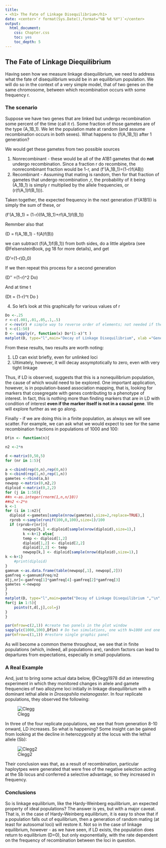 ```yaml
---
title: 
- <h1> The Fate of Linkage Disequilibrium</h1>
date: <center>`r format(Sys.Date(),format="%B %d %Y")`</center>
output:
  html_document:
    css: Chapter.css
    toc: yes
    toc_depth: 5
---
```


## The Fate of Linkage Diequilibrium

Having seen how we measure linkage disequilibrium, we need to address what the fate of disequilibrium would be in an equilibrium population.  We will do so in the context of a very simple model, that of two genes on the same chromosome, between which recombination occurs with some frequency r.


### The scenario

Suppose we have two genes that are linked but undergo recombination some percent of the time (call it r).  Some fraction of those gametes are of the type \(A_1B_1\).    We let the population mate at random (and assume recombination occurs in both sexes).  What happens to \(f(A_1B_1)\) after 1 generation? 

We would get these gametes from two possible sources

1. Nonrecombinant -  these would be all of the A1B1 gametes that do **not** undergo recombination.  Since a fraction r do recombine, the nonrecombinant fraction would be 1-r, and  \(f'(A_1B_1)=(1-r)f(AB)\)
2. Recombinant - Assuming that mating is random, then for that fraction of gametes that undergo recombination ,r, the probability of it being \(A_1B_1\) is simply r multiplied by the allele frequencies, or \(r(f(A_1)f(B_1))\).

Taken together, the expected frequency in the next generation (f'(A1B1)) is simply the sum of these, or 

\(f'(A_1B_1) = (1-r)(fA_1B_1)+rf(A_1)f(B_1)\)

Remmber also that 

\(D = f(A_1B_1) - f(A)f(B)\)

we can  subtract \(f(A_1)f(B_1)\) from both sides, do a little algebra (see @FelsensteinBook, pg 18 for more details),  and get  


\(D'=(1-r)D_0\)

If we then repeat this process for a second generation

\(D'' =(1-r)^2 Do\)
 
  And at time t

\(Dt = (1-r)^t Do \)

4.  So let's look at this graphically for various values of r

```r
Do <-.25
r <-c(.001,.01,.05,.1,.5)
r <-rev(r) # simple way to reverse order of elements; not needed if they had been input from largest to smallest
t <-c(1:50)
D <- sapply(r, function(x) Do*(1-x)^t )
matplot(D, type="l",main="Decay of Linkage Disequilibrium", xlab ="Generation", ylab="D",lty=1)
```

From these results, two results are worth noting:

1.  LD can exist briefly, even for unlinked loci
2.  Ultimately, however, it will decay assymptotically to zero, even with very tight linkage

Thus, if LD is observed, suggests that this is a  nonequilibrium population, the cause of which would need to be explored.  One important application, however, is in population-based association mapping, that is, looking for markers that cosegregate with genes contributing to a phenotype of interest.  In fact, this is nothing more than finding markers that are in LD with condition of interest **even if the marker itself is not in a causal gene**.  We will explore further as we go along.

<!--Note also that throughout, we've been assuming we can count gametes; in real life that is not straightforward.  The problem is that, in the case of double heterozygotes (A1/A2; B1/B2) we cannot directly determine the **phase** of the markers - is the genotype, in gametic terms, (A1B1)/(A2B2) or (A1B2)/A2B1)?  There are numerous methods to address this problem and obtain robust estimates of D; one of these is described in [Supplemental Chapter 2]. This problem can also be addressed by genotyping parents and offspring - indeed much of the HapMap data we have been using are obtained from such samples, thus allowing more powerful estimation of D and more definitive association mapping from these data. -->

Finally - if we are doing this in a finite population, as always we will see scatter.  For example, we can ask what we would expect to see for the same recombination fractions in populations of 1000 and 100:

```r
Dfin <- function(n){

n2 <-2*n

d <-matrix(0,50,5)
for (nr in 1:5){

a <-cbind(rep(0,n),rep(0,n))
b <-cbind(rep(1,n),rep(1,n))
gametes <-rbind(a,b)
newpop <-matrix(0,n2,2)
diploid <-matrix(0,2,2)
for (j in 1:50){
##n <-as.integer(rnorm(1,n,n/10))
##n2 <-2*n
k <-1
for (i in 1:n2){ 
  diploid <-gametes[sample(nrow(gametes),size=2,replace=TRUE),]
  rprob <-sample(runif(100,0,100),size=1)/100
  if (rprob>r[nr]){
		newpop[k,] <-diploid[sample(nrow(diploid),size=1),]
		k <-k+1} else{
		temp <- diploid[1,2]
		diploid[1,2] <- diploid[2,2]
		diploid[2,2] <- temp 
		newpop[k,] <- diploid[sample(nrow(diploid),size=1),]
k <-k+1}
	#print(diploid)
}
gamnum <-as.data.frame(table(newpop[,1], newpop[,2]))
gamfreq <-gamnum$Freq/n2
d[j,nr]<-gamfreq[1]*gamfreq[4]-gamfreq[2]*gamfreq[3]
gametes <-newpop
}
}
matplot(D, type="l",main=paste("Decay of Linkage Disequilibrium ","\n", "n=",n,sep=""), xlab ="Generation", ylab="D",lty=1)
for(j in 1:5){
	points(t,d[,j],col=j)
}
}
```


```r
par(mfrow=c(2,1)) #create two panels in the plot window
sapply(c(1000,100),Dfin) # Do two simulations, one with N=1000 and one with N=100
par(mfrow=c(1,1)) #restore single graphic panel
```

As will become a common theme throughout, we see that in finite populations (which, indeed, all populations are), random factors can lead to departures from expectations, especially in small populations. 

### A Real Example

And, just to bring some actual data below, @Clegg1978 did an interesting experiment in which they monitored changes in allele and gamete frequencies of two allozyme loci initially in linkage disequilibrium with a dominant lethal allele in *Drosopshila melanogaster*. In four replicate populations, they observed the following:

![Clegg](../images/CleggLD.jpg)

In three of the four replicate populations, we see that from generation 8-10 onward, LD increases.  So what is happening?  Some insight can be gained from looking at the decline in heterozygosity at the locus with the lethal allele (Sb):

![Clegg2](../images/CleggLethal.jpg)

Their conclusion was that, as a result of recombination, particular haploytpes were generated that were free of the negative selection acting at the Sb locus and conferred a selective advantage, so they increased in frequency.



### Conclusions

So is linkage equilibrium, like the Hardy-Weinberg equilibrium, an expected property of ideal populations?  The answer is yes, but with a major caveat.  That is, in the case of Hardy-Weinberg equilibrium, it is easy to show that if a population falls out of equilibrium, then a generation of random mating (at least for autosomal loci) will restore it.  Not so in the case of linkage equilibrium, however - as we have seen, if LD exists, the population does return to equilibrium (D=0), but only exponentially, with the rate dependent on the frequency of recombination between the loci in question.

